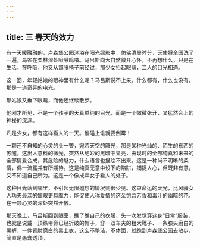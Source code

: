 ```yaml
---
---
---
```

title: 三 春天的效力
---





有一天暖融融的，卢森堡公园沐浴在阳光绿影中，仿佛清晨时分，天使将全园洗了一遍，鸟雀在栗林深处啾啾鸣啭。马吕斯向大自然敞开心怀，不再想什么，只是在生活，在呼吸，他又从那张椅子前经过，那少女抬起眼睛，二人的目光相遇。

这一回，年轻姑娘的眼神里有什么呢？马吕斯说不上来。什么都有，什么也没有。那是一道奇异的电光。

那姑娘又垂下眼睛，而他还继续散步。

他刚才所见，不是一个孩子的天真单纯的目光，而是一个微微张开，又猛然合上的神秘的深渊。

凡是少女，都有这样看人的一天。谁碰上谁就要倒霉！

一颗还不自知的心灵的头一瞥，宛若天空的曙光，那是某种光灿的、陌生的东西的苏醒。这出人意料的微光，突然从绝妙的黑暗中显亮，由现时的全部纯真和未来的全部情爱合成，其危险的魅力，什么语言也描绘不出来。这是一种尚不明晰的柔情，偶一流露并有所期待。这是纯真无意中设下的陷阱，捕捉人心，但既非有意，又不知道自己所为。这是一个像成年女子看人的处子。

这种目光落到哪里，不引起无限遐想的情况则很少见。这束命运的天光，比风骚女人功夫最深的媚眼更具魔力，能促使人称爱情的这朵饱含芳香和毒汁的幽暗的花，在一颗心灵的深处突然开放。

那天晚上，马吕斯回到陋室，瞧了瞧自己的衣服，头一次发觉穿这身“日常”服装，也就是说戴一顶绦带旁已经折破的帽子，穿一双车夫的粗大靴子、一条膝头磨白的黑裤、一件臂肘磨白的黑上衣，这么不整洁，不体面，就跑到卢森堡公园去散步，简直是愚蠢透顶。